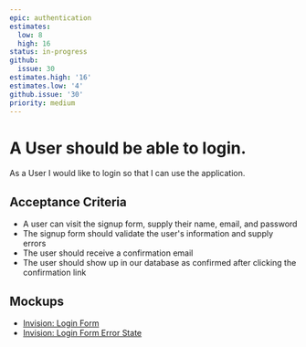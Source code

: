 ```yaml
---
epic: authentication
estimates:
  low: 8
  high: 16
status: in-progress
github:
  issue: 30
estimates.high: '16'
estimates.low: '4'
github.issue: '30'
priority: medium
---
```

# A User should be able to login.

As a User I would like to login so that I can use the application.

## Acceptance Criteria

*   A user can visit the signup form, supply their name, email, and password
*   The signup form should validate the user's information and supply errors
*   The user should receive a confirmation email
*   The user should show up in our database as confirmed after clicking the confirmation link

## Mockups

*   [Invision: Login Form](https://invisionapp.com)
*   [Invision: Login Form Error State ](https://invisionapp.com)
